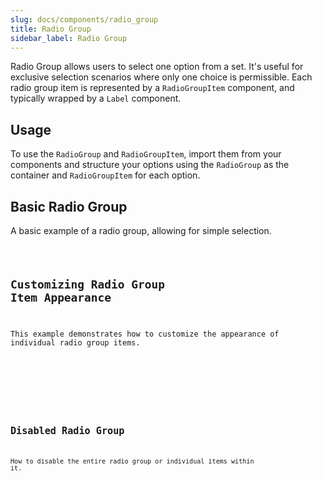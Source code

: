 ```yaml
---
slug: docs/components/radio_group
title: Radio Group
sidebar_label: Radio Group
---
```


Radio Group allows users to select one option from a set. It's useful for exclusive selection scenarios where only one choice is permissible.
Each radio group item is represented by a `RadioGroupItem` component, and typically wrapped by a `Label` component.

## Usage

To use the `RadioGroup` and `RadioGroupItem`, import them from your components and structure your options using the `RadioGroup` as the container and `RadioGroupItem` for each option.


## Basic Radio Group

A basic example of a radio group, allowing for simple selection.


<CodeSample>
    <RadioGroupBasicDemo/>
</CodeSample>

<Code code={RadioGroupBasicSource} lang="tsx" />

## Customizing Radio Group Item Appearance

This example demonstrates how to customize the appearance of individual radio group items.


<CodeSample>
    <RadioGroupCustomDemo/>
</CodeSample>

<Code code={RadioGroupCustomSource} lang="tsx" />

## Disabled Radio Group

How to disable the entire radio group or individual items within it.


<CodeSample>
    <RadioGroupDisabledDemo/>
</CodeSample>

<Code code={RadioGroupDisabledSource} lang="tsx" />
